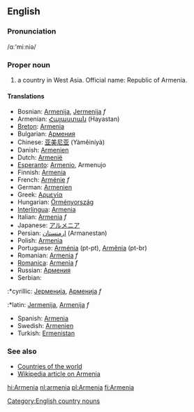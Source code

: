 {{wikipedia}}
==English==
===Pronunciation===
/&#593;ː'miːniə/
===Proper noun===
# a country in West Asia. Official name: Republic of Armenia.

====Translations====
*Bosnian: [[Armenija]], [[Jermenija]] ''f''
*Armenian: [[Հայաստան]] (Hayastan)
*[[Breton]]: [[Armenia]]
*Bulgarian: [[Армения]]
*Chinese: [[亚美尼亚]] (Yàměiníyà)
*Danish: [[Armenien]]
*Dutch: [[Armenië]]
*[[Esperanto]]: [[Armenio]], Armenujo
*Finnish: [[Armenia]]
*French: [[Arménie]] ''f''
*German: [[Armenien]]
*Greek: [[Αρμενία]]
*Hungarian: [[Örményország]]
*[[Interlingua]]: [[Armenia]]
*Italian: [[Armenia]] ''f''
*Japanese: [[アルメニア]]
*Persian: [[ارمنستان]] (Armanestan)
*Polish: [[Armenia]]
*Portuguese: [[Arménia]] (pt-pt), [[Armênia]] (pt-br)
*Romanian: [[Armenia]] ''f''
*[[Romanica]]: [[Armenia]] ''f''
*Russian: [[Армения]]
*Serbian:
:*cyrillic: [[Јерменија]], [[Арменија]] ''f''
:*latin: [[Jermenija]], [[Armenija]] ''f''
*Spanish: [[Armenia]]
*Swedish: [[Armenien]]
*Turkish: [[Ermenistan]]

===See also===
*[[Countries of the world]]
*[[w:Armenia|Wikipedia article on Armenia]]
[[Category:English country nouns]]

[[hi:Armenia]]
[[nl:armenia]]
[[pl:Armenia]]
[[fi:Armenia]]